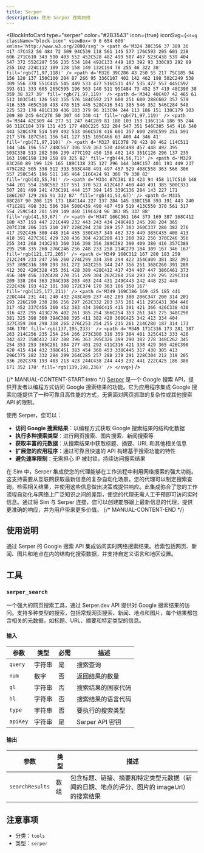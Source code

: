 ```yaml
---
title: Serper
description: 使用 Serper 搜索网络
---
```



<BlockInfoCard 
  type="serper"
  color="#2B3543"
  icon={true}
  iconSvg={`<svg className="block-icon" viewBox='0 0 654 600' xmlns='http://www.w3.org/2000/svg' >
      <path
        d='M324 38C356 37 389 36 417 47C452 56 484 72 509 94C539 118 561 145 577 176C593 205 601 238 606 271C610 343 590 403 552 452C528 482 499 507 467 523C438 539 404 547 372 552C297 556 235 534 184 492C133 449 103 392 93 330C93 292 89 255 102 224C112 189 128 158 149 132C194 78 255 46 322 38'
        fill='rgb(71,97,118)'
      />
      <path
        d='M326 39C286 43 250 55 217 75C185 94 156 120 137 150C100 204 87 266 95 336C107 402 142 462 198 502C249 538 309 556 378 551C415 545 449 533 477 516C511 497 535 472 557 445C592 393 611 333 605 265C595 196 563 140 511 95C484 73 452 57 419 48C390 38 359 38 327 39'
        fill='rgb(71,97,119)'
      />
      <path
        d='M342 40C407 42 465 61 513 103C541 126 562 155 576 184C592 217 600 251 600 288C602 357 579 416 535 465C510 493 478 515 445 528C416 541 385 546 352 546C284 548 225 523 178 481C130 436 103 379 96 313C94 244 113 186 151 138C179 103 209 80 245 64C276 50 307 44 340 41'
        fill='rgb(71,97,119)'
      />
      <path
        d='M344 42C309 44 277 51 247 64C209 81 180 103 153 136C114 186 95 244 96 312C104 379 131 435 177 480C225 522 284 547 351 546C385 545 416 540 443 528C478 514 509 492 533 466C578 416 601 357 600 289C599 251 591 217 576 187C561 156 541 127 515 105C466 63 409 44 346 41'
        fill='rgb(71,97,118)'
      />
      <path
        d='M327 81C378 78 423 89 462 114C511 144 546 196 557 248C567 306 559 363 530 406C498 457 448 492 395 503C338 513 282 506 239 477C192 450 156 402 143 351C126 296 137 235 163 190C198 130 258 89 325 82'
        fill='rgb(44,56,71)'
      />
      <path
        d='M329 83C260 89 199 129 165 189C138 235 127 296 144 349C157 401 193 449 237 475C282 505 338 512 393 503C448 491 497 457 529 408C558 363 566 306 557 250C545 196 511 145 464 116C424 91 380 79 330 82'
        fill='rgb(43,55,70)'
      />
      <path
        d='M334 87C381 83 423 94 458 117C510 148 544 201 554 258C562 317 551 370 521 412C487 460 440 491 385 500C331 507 281 499 241 473C191 444 157 394 145 339C136 284 143 227 171 186C207 129 265 91 332 87'
        fill='rgb(41,53,67)'
      />
      <path
        d='M335 88C267 90 208 129 173 184C144 227 137 284 145 338C158 393 191 443 240 471C281 498 331 506 384 500C439 490 487 459 519 413C550 370 561 317 554 259C543 201 509 149 460 119C424 96 383 85 337 88'
        fill='rgb(41,53,67)'
      />
      <path
        d='M347 166C361 164 373 169 387 168C412 180 437 193 447 221C449 232 443 243 434 248C403 245 398 204 365 207C338 206 315 210 297 228C294 238 289 257 303 260C337 280 382 276 417 292C436 300 448 314 455 330C457 349 462 373 449 385C435 408 413 418 391 427C361 429 328 436 304 421C280 413 260 392 250 370C246 356 255 343 268 343C293 360 316 398 356 389C382 390 409 380 416 357C389 295 298 335 260 276C246 256 248 233 258 214C279 184 309 167 346 167'
        fill='rgb(121,172,205)'
      />
      <path
        d='M349 168C312 167 280 183 259 212C249 233 247 256 260 274C299 334 390 294 422 354C409 381 382 391 357 389C316 399 293 361 272 342C255 344 247 356 251 368C260 391 280 412 302 420C328 435 361 428 389 428C412 417 434 407 447 386C461 373 456 349 456 332C428 270 351 289 304 262C288 258 293 239 295 229C314 209 338 204 363 204C398 203 403 244 431 249C443 242 448 232 449 222C436 193 412 181 388 172C374 170 363 166 350 167'
        fill='rgb(125,177,211)'
      />
      <path
        d='M349 169C386 169 425 185 441 220C444 231 441 240 432 243C409 237 402 209 380 206C347 200 314 201 293 226C290 238 286 256 297 262C332 283 375 281 411 295C431 304 446 317 452 337C455 360 452 383 434 396C415 415 391 421 366 426C338 430 316 422 295 413C276 402 261 385 254 366C254 353 261 343 275 348C290 381 325 398 360 394C388 395 411 382 420 360C425 342 413 334 404 327C359 304 298 318 265 276C253 254 255 235 261 214C280 187 314 173 346 170'
        fill='rgb(137,195,233)'
      />
      <path
        d='M349 171C316 173 281 187 263 214C256 235 254 254 266 273C300 316 359 304 401 325C413 333 426 342 422 358C412 382 388 396 363 395C326 399 290 382 278 348C262 345 254 353 253 365C261 384 277 401 292 411C316 421 338 429 365 426C390 420 415 414 432 398C451 383 454 360 453 338C445 317 430 305 413 296C375 282 332 284 299 264C285 257 288 239 291 228C304 212 319 205 336 202C378 193 403 213 423 244C438 244 443 232 441 222C425 186 388 171 352 170'
        fill='rgb(139,198,236)'
      />
    </svg>`}
/>

{/* MANUAL-CONTENT-START:intro */}
[Serper](https://www.serper.com/) 是一个 Google 搜索 API，提供开发者以编程方式访问 Google 搜索结果的功能。它为应用程序集成 Google 搜索功能提供了一种可靠且高性能的方式，无需面对网页抓取的复杂性或其他搜索 API 的限制。

使用 Serper，您可以：

- **访问 Google 搜索结果**：以编程方式获取 Google 搜索结果的结构化数据
- **执行多种搜索类型**：进行网页搜索、图片搜索、新闻搜索等
- **获取丰富的元数据**：从搜索结果中获取标题、摘要、URL 和其他相关信息
- **扩展您的应用程序**：通过可靠且快速的 API 构建基于搜索功能的特性
- **避免速率限制**：无需担心 IP 被封锁，持续访问搜索结果

在 Sim 中，Serper 集成使您的代理能够在工作流程中利用网络搜索的强大功能。这支持需要从互联网获取最新信息的复杂自动化场景。您的代理可以制定搜索查询，检索相关结果，并使用这些信息做出决策或提供响应。此集成弥合了您的工作流程自动化与网络上广泛知识之间的差距，使您的代理无需人工干预即可访问实时信息。通过将 Sim 与 Serper 连接，您可以创建能够跟上最新信息的代理，提供更准确的响应，并为用户带来更多价值。
{/* MANUAL-CONTENT-END */}

## 使用说明

通过 Serper 的 Google 搜索 API 集成访问实时网络搜索结果。检索包括网页、新闻、图片和地点在内的结构化搜索数据，并支持自定义语言和地区设置。

## 工具

### `serper_search`

一个强大的网页搜索工具，通过 Serper.dev API 提供对 Google 搜索结果的访问。支持多种类型的搜索，包括常规网页搜索、新闻、地点和图片，每个结果都包含相关的元数据，如标题、URL、摘要和特定类型的信息。

#### 输入

| 参数 | 类型 | 必需 | 描述 |
| --------- | ---- | -------- | ----------- |
| `query` | 字符串 | 是 | 搜索查询 |
| `num` | 数字 | 否 | 返回结果的数量 |
| `gl` | 字符串 | 否 | 搜索结果的国家代码 |
| `hl` | 字符串 | 否 | 搜索结果的语言代码 |
| `type` | 字符串 | 否 | 要执行的搜索类型 |
| `apiKey` | 字符串 | 是 | Serper API 密钥 |

#### 输出

| 参数 | 类型 | 描述 |
| --------- | ---- | ----------- |
| `searchResults` | 数组 | 包含标题、链接、摘要和特定类型元数据（新闻的日期、地点的评分、图片的 imageUrl）的搜索结果 |

## 注意事项

- 分类：`tools`
- 类型：`serper`
